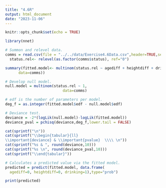 ```yaml
---
title: "4.6R"
output: html_document
date: "2023-11-06"
---
```


```r
knitr::opts_chunk$set(echo = TRUE)
```

```r
library(nnet)
```

```r
# Summon and relevel data.
comms = read.csv(file = "../../data/Exercise4.6Data.csv",header=TRUE,sep=",")
  status.rel<- relevel(as.factor(comms$status), ref="0")
```

```r
summary(fitted.model<- multinom(status.rel ~ agediff + heightdiff + drinking,
      data=comms))
```

```r
# Develop null model.
null.model = multinom(status.rel ~ 1,
                          data=comms)

# edf is the number of parameters per model.
deg_f = as.integer(fitted.model$edf - null.model$edf)

# Deviance test.
deviance = -2*(logLik(null.model)-logLik(fitted.model))
deviance_pval = pchisq(deviance,deg_f,lower.tail = FALSE)

cat(sprintf("\n"))
cat(sprintf("\\begin{tabular}{ll}
\\important{deviance} & \\important{pvalue}  \\\\ \n"))
cat(sprintf("%s & ", round(deviance,10)))
cat(sprintf("%s \n", round(deviance_pval,10)))
cat(sprintf("\\end{tabular}"))
```

```r
# Calculates a predicted value via the fitted model.
predicted = predict(fitted.model, data.frame(
  agediff=0, heightdiff=0, drinking=1),type="prob")

print(predicted)
```
